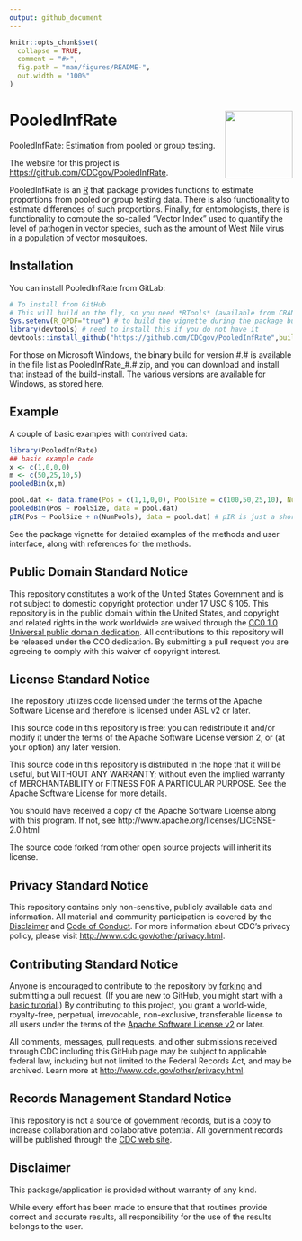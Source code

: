 ```yaml
---
output: github_document
---
```


<!-- README.md is generated from README.Rmd. Please edit that file -->

```r
knitr::opts_chunk$set(
  collapse = TRUE,
  comment = "#>",
  fig.path = "man/figures/README-",
  out.width = "100%"
)
```

# <img src="PIR.png" width="120" align="right"/> PooledInfRate

PooledInfRate: Estimation from pooled or group testing.

The website for this project is <https://github.com/CDCgov/PooledInfRate>.

PooledInfRate is an [R](www.r-project.org) that package provides functions to estimate proportions from pooled or group testing data.  There is also functionality to estimate differences of such proportions.  Finally, for entomologists, there is functionality to compute the so-called "Vector Index" used to quantify the level of pathogen in vector species, such as the amount of West Nile virus in a population of vector mosquitoes.


## Installation

You can install PooledInfRate from GitLab:

``` r
# To install from GitHub
# This will build on the fly, so you need *RTools* (available from CRAN)
Sys.setenv(R_QPDF="true") # to build the vignette during the package build
library(devtools) # need to install this if you do not have it
devtools::install_github("https://github.com/CDCgov/PooledInfRate",build_vignettes = TRUE)
```

For those on Microsoft Windows, the binary build for version #.# is available in the file list as PooledInfRate_#.#.zip, and you can download and install that instead of the build-install.  The various versions are available for Windows, as stored here.

## Example

A couple of basic examples with contrived data:

```r
library(PooledInfRate)
## basic example code
x <- c(1,0,0,0)
m <- c(50,25,10,5)
pooledBin(x,m)

pool.dat <- data.frame(Pos = c(1,1,0,0), PoolSize = c(100,50,25,10), NumPools = c(5,8,2,3))
pooledBin(Pos ~ PoolSize, data = pool.dat)
pIR(Pos ~ PoolSize + n(NumPools), data = pool.dat) # pIR is just a short name for 'pooledBin'
```

See the package vignette for detailed examples of the methods and user interface, along with references for the methods.


## Public Domain Standard Notice
This repository constitutes a work of the United States Government and is not
subject to domestic copyright protection under 17 USC § 105. This repository is in
the public domain within the United States, and copyright and related rights in
the work worldwide are waived through the [CC0 1.0 Universal public domain dedication](https://creativecommons.org/publicdomain/zero/1.0/).
All contributions to this repository will be released under the CC0 dedication. By
submitting a pull request you are agreeing to comply with this waiver of
copyright interest.

## License Standard Notice
The repository utilizes code licensed under the terms of the Apache Software
License and therefore is licensed under ASL v2 or later.

This source code in this repository is free: you can redistribute it and/or modify it under
the terms of the Apache Software License version 2, or (at your option) any
later version.

This source code in this repository is distributed in the hope that it will be useful, but WITHOUT ANY
WARRANTY; without even the implied warranty of MERCHANTABILITY or FITNESS FOR A
PARTICULAR PURPOSE. See the Apache Software License for more details.

You should have received a copy of the Apache Software License along with this
program. If not, see http://www.apache.org/licenses/LICENSE-2.0.html

The source code forked from other open source projects will inherit its license.

## Privacy Standard Notice
This repository contains only non-sensitive, publicly available data and
information. All material and community participation is covered by the
[Disclaimer](https://github.com/CDCgov/template/blob/master/DISCLAIMER.md)
and [Code of Conduct](https://github.com/CDCgov/template/blob/master/code-of-conduct.md).
For more information about CDC's privacy policy, please visit [http://www.cdc.gov/other/privacy.html](https://www.cdc.gov/other/privacy.html).

## Contributing Standard Notice
Anyone is encouraged to contribute to the repository by [forking](https://help.github.com/articles/fork-a-repo)
and submitting a pull request. (If you are new to GitHub, you might start with a
[basic tutorial](https://help.github.com/articles/set-up-git).) By contributing
to this project, you grant a world-wide, royalty-free, perpetual, irrevocable,
non-exclusive, transferable license to all users under the terms of the
[Apache Software License v2](http://www.apache.org/licenses/LICENSE-2.0.html) or
later.

All comments, messages, pull requests, and other submissions received through
CDC including this GitHub page may be subject to applicable federal law, including but not limited to the Federal Records Act, and may be archived. Learn more at [http://www.cdc.gov/other/privacy.html](http://www.cdc.gov/other/privacy.html).

## Records Management Standard Notice
This repository is not a source of government records, but is a copy to increase
collaboration and collaborative potential. All government records will be
published through the [CDC web site](http://www.cdc.gov).


## Disclaimer

This package/application is provided without warranty of any kind.

While every effort has been made to ensure that that routines provide correct and accurate results, all responsibility for the use of the results belongs to the user.
